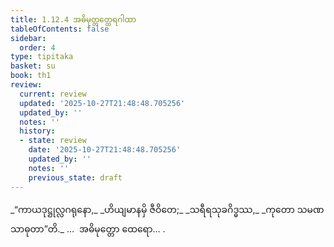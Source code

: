 ```yaml
---
title: 1.12.4 အဓိမုတ္တတ္ထေရဂါထာ
tableOfContents: false
sidebar:
  order: 4
type: tipitaka
basket: su
book: th1
review:
  current: review
  updated: '2025-10-27T21:48:48.705256'
  updated_by: ''
  notes: ''
  history:
  - state: review
    date: '2025-10-27T21:48:48.705256'
    updated_by: ''
    notes: ''
    previous_state: draft
---
```



<ReviewStatus review={frontmatter.review} showDetails={true} />

<HypothesisAnnotation frontmatter={frontmatter} />

<DynamicBreadcrumb />

<Division number="114" book="th1" e="ch" v="19" p="244">

<Paragraph number="255" type="verses" book="th1">
_“ကာယဒုဋ္ဌုလ္လဂရုနော,_  
_ဟိယျမာနမှိ ဇီဝိတေ;_  
_သရီရသုခဂိဒ္ဓဿ,_  
_ကုတော သမဏသာဓုတာ”တိ._  


</Paragraph>
</Division>

<Paragraph number="256" type="center" book="th1">
…  အဓိမုတ္တော ထေရော… .
</Paragraph>